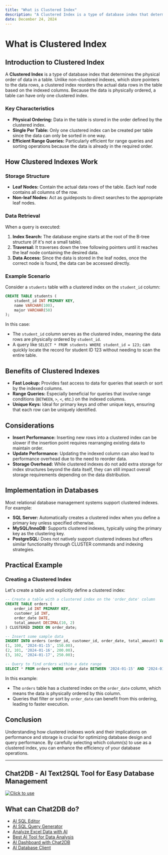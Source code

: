 ```yaml
---
title: "What is Clustered Index"
description: "A Clustered Index is a type of database index that determines the physical order of data in a table."
date: December 24, 2024
---
```


# What is Clustered Index

## Introduction to Clustered Index

A **Clustered Index** is a type of database index that determines the physical order of data in a table. Unlike non-clustered indexes, which store pointers to the data rows, a clustered index reorders the actual data rows in the table based on the indexed columns. Because the data is physically ordered, a table can have only one clustered index.

### Key Characteristics

- **Physical Ordering:** Data in the table is stored in the order defined by the clustered index.
- **Single Per Table:** Only one clustered index can be created per table since the data can only be sorted in one way.
- **Efficient Range Queries:** Particularly efficient for range queries and sorting operations because the data is already in the required order.

## How Clustered Indexes Work

### Storage Structure

- **Leaf Nodes:** Contain the actual data rows of the table. Each leaf node contains all columns of the row.
- **Non-leaf Nodes:** Act as guideposts to direct searches to the appropriate leaf nodes.

### Data Retrieval

When a query is executed:

1. **Index Search:** The database engine starts at the root of the B-tree structure (if it's not a small table).
2. **Traversal:** It traverses down the tree following pointers until it reaches the leaf node containing the desired data.
3. **Data Access:** Since the data is stored in the leaf nodes, once the correct node is found, the data can be accessed directly.

### Example Scenario

Consider a `students` table with a clustered index on the `student_id` column:

```sql
CREATE TABLE students (
    student_id INT PRIMARY KEY,
    name VARCHAR(100),
    major VARCHAR(50)
);
```

In this case:
- The `student_id` column serves as the clustered index, meaning the data rows are physically ordered by `student_id`.
- A query like `SELECT * FROM students WHERE student_id = 123;` can quickly locate the record for student ID 123 without needing to scan the entire table.

## Benefits of Clustered Indexes

- **Fast Lookup:** Provides fast access to data for queries that search or sort by the indexed columns.
- **Range Queries:** Especially beneficial for queries that involve range conditions (`BETWEEN`, `>`, `<`, etc.) on the indexed columns.
- **Unique Keys:** Ideal for primary keys and other unique keys, ensuring that each row can be uniquely identified.

## Considerations

- **Insert Performance:** Inserting new rows into a clustered index can be slower if the insertion point requires rearranging existing data to maintain order.
- **Update Performance:** Updating the indexed column can also lead to performance overhead due to the need to reorder data.
- **Storage Overhead:** While clustered indexes do not add extra storage for index structures beyond the data itself, they can still impact overall storage requirements depending on the data distribution.

## Implementation in Databases

Most relational database management systems support clustered indexes. For example:

- **SQL Server:** Automatically creates a clustered index when you define a primary key unless specified otherwise.
- **MySQL/InnoDB:** Supports clustered indexes, typically using the primary key as the clustering key.
- **PostgreSQL:** Does not natively support clustered indexes but offers similar functionality through CLUSTER commands and indexing strategies.

## Practical Example

### Creating a Clustered Index

Let's create a table and explicitly define a clustered index:

```sql
-- Create a table with a clustered index on the 'order_date' column
CREATE TABLE orders (
    order_id INT PRIMARY KEY,
    customer_id INT,
    order_date DATE,
    total_amount DECIMAL(10, 2)
) CLUSTERED INDEX ON order_date;

-- Insert some sample data
INSERT INTO orders (order_id, customer_id, order_date, total_amount) VALUES
(1, 100, '2024-01-15', 150.00),
(2, 101, '2024-01-16', 200.00),
(3, 102, '2024-01-17', 250.00);

-- Query to find orders within a date range
SELECT * FROM orders WHERE order_date BETWEEN '2024-01-15' AND '2024-01-17';
```

In this example:
- The `orders` table has a clustered index on the `order_date` column, which means the data is physically ordered by this column.
- Queries that filter or sort by `order_date` can benefit from this ordering, leading to faster execution.

## Conclusion

Understanding how clustered indexes work and their implications on performance and storage is crucial for optimizing database design and query performance. By carefully selecting which column(s) to use as a clustered index, you can enhance the efficiency of your database operations.

---

## Chat2DB - AI Text2SQL Tool for Easy Database Management

[![Click to use](/image/blog/chat2db.png)](https://app.chat2db.ai/)

## What can Chat2DB do?

- [AI SQL Editor](https://chat2db.ai/feature/AI%20SQL%20Editor)
- [AI SQL Query Generator](https://chat2db.ai/feature/AI%20SQL%20Query%20Generator)
- [Analyze Excel Data with AI](https://chat2db.ai/feature/Analyze%20Excel%20Data%20with%20AI)
- [Best AI Tool for Data Analysis](https://chat2db.ai/feature/Best%20AI%20Tool%20for%20Data%20Analysis)
- [AI Dashboard with Chat2DB](https://chat2db.ai/feature/AI%20Dashboard%20with%20Chat2DB)
- [AI Database Client](https://chat2db.ai/feature/AI%20Database%20Client)
